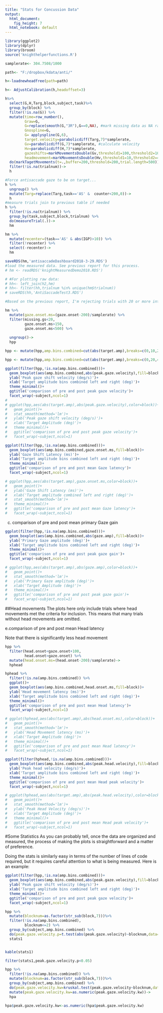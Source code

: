 ```yaml
---
title: "Stats for Concussion Data"
output:
  html_document: 
    fig_height: 7
  html_notebook: default
---
```



```r
library(ggplot2)
library(dplyr)
library(broom)
source('knighthelperfunctions.R')

samplerate<- 304.7508/1000

path<- "F:/dropbox/kdata/anti/"

h<-loadnewheadfree(path=path)

h<- AdjustCalibration(h,headoffset=3)

h%>%
  select(G,H,Targ,block,subject,task)%>%
  group_by(block) %>%
  filter(!is.na(G)) %>%
  mutate(time=row_number(),
         Graw=G,
         G=replace(smooth(G,"3R"),G==0,NA), #mark missing data as NA rather than 0
         Gnospline=G,
         G= applyspline(G,6),
         target.velocity=parabolicdiff(Targ,7)*samplerate,
         Gv=parabolicdiff(G,7)*samplerate, #calculate velocity
         Hv=parabolicdiff(H,7)*samplerate,
         gazeshifts=markMovementsDouble(Gv,threshold1=100,threshold2=10),
         headmovement=markMovementsDouble(Hv,threshold1=10,threshold2=4)) %>%
  do(markTagetMovements(t=.,buffer=200,threshold=200,trial.length=500))%>%
  filter(!is.na(trialnum))->
  h

#Force antisaccade gaze to be on target...
h %>%
  ungroup() %>%
  mutate(Targ=replace(Targ,task=='AS' &  counter<200,0))->
  h
#measure trials join to previous table if needed
h %>%
  filter(!is.na(trialnum)) %>%
  group_by(task,subject,block,trialnum) %>%
  do(measureTrial(.))->
  hm

hm %>%
  mutate(recenter=(task=='AS' & abs(IGP)>10)) %>%
  filter(!recenter) %>%
  select(-recenter)->
  hm

saveRDS(hm,'antisaccadeDashboard2018-3-29.RDS')
#load the measured data. See previous report for this process. 
# hm <- readRDS('knightMeasuredDemo2018.RDS')

# #For plotting raw data:
# hh<- left_join(h2,hm)
# hh<- filter(hh,trialnum %in% unique(hm$trialnum))
# saveRDS(hh,'AntiSaccadeTest3.RDS')
```


```r
#Based on the previous report, I'm rejecting trials with 20 or more interpolated data points during the detected primary gaze shift, and trials where the latency is too short or too long. These ranges can be adjusted if future investigation warrants. 

hm %>%
  mutate(gaze.onset.ms=(gaze.onset-200)/samplerate) %>%
  filter(missing.gs<20,
         gaze.onset.ms>150,
         gaze.onset.ms<500) %>%
  
  ungroup()->
  hpp

hpp <- mutate(hpp,amp.bins.combined=cut(abs(target.amp),breaks=c(0,10,20,30,40,50,60,70,80)))

hpp <- mutate(hpp,amp.bins.combined=cut(abs(target.amp),breaks=c(0,20,40,60,80)))
```

```r
ggplot(filter(hpp,!is.na(amp.bins.combined)))+
  geom_boxplot(aes(amp.bins.combined,abs(peak.gaze.velocity),fill=block))+
  ylab('Peak gaze shift velocity (deg/s)')+
  xlab('Target amplitude bins combined left and right (deg)')+
  theme_minimal()+
  ggtitle('comparison of pre and post peak gaze velocity')+
  facet_wrap(~subject,ncol=1)
# 
# ggplot(hpp,aes(abs(target.amp),abs(peak.gaze.velocity),color=block))+
#   geom_point()+
#   stat_smooth(method='lm')+
#   ylab('Peak gaze shift velocity (deg/s)')+
#   xlab('Target Amplitude (deg)')+
#   theme_minimal()+
#   ggtitle('comparison of pre and post peak gaze velocity')+
#   facet_wrap(~subject,ncol=1)
```

```r
ggplot(filter(hpp,!is.na(amp.bins.combined)))+
  geom_boxplot(aes(amp.bins.combined,gaze.onset.ms,fill=block))+
  ylab('Gaze Shift Latency (ms)')+
  xlab('Target amplitude bins combined left and right (deg)')+
  theme_minimal()+
  ggtitle('comparison of pre and post mean Gaze latency')+
  facet_wrap(~subject,ncol=1)

# ggplot(hpp,aes(abs(target.amp),gaze.onset.ms,color=block))+
#   geom_point()+
#   ylab('Gaze Shift Latency (ms)')+
#   xlab('Target amplitude combined left and right (deg)')+
#   stat_smooth(method='lm')+
#   theme_minimal()+
#   ggtitle('comparison of pre and post mean Gaze latency')+
#   facet_wrap(~subject,ncol=1)
```

c. comparison of pre and post mean primary Gaze gain

```r
ggplot(filter(hpp,!is.na(amp.bins.combined)))+
  geom_boxplot(aes(amp.bins.combined,abs(gaze.amp),fill=block))+
  ylab('Primary Gaze amplitude (deg)')+
  xlab('Target amplitude bins combined left and right (deg)')+
  theme_minimal()+
  ggtitle('comparison of pre and post peak gaze gain')+
  facet_wrap(~subject,ncol=1)

# ggplot(hpp,aes(abs(target.amp),abs(gaze.amp),color=block))+
#   geom_point()+
#   stat_smooth(method='lm')+
#   ylab('Primary Gaze amplitude (deg)')+
#   xlab('Target Amplitude (deg)')+
#   theme_minimal()+
#   ggtitle('comparison of pre and post peak gaze gain')+
#   facet_wrap(~subject,ncol=1)
```

##Head movements
The plots here only include trials where head movements met the criteria for inclusion. This means that many trials without head movements are omitted. 

e.comparison of pre and post mean Head latency

Note that there is significantly less head movement 

```r
hpp %>% 
  filter(head.onset<gaze.onset+100,
         head.onset>gaze.onset) %>%
  mutate(head.onset.ms=(head.onset-200)/samplerate)->
  hphead

hphead %>%
  filter(!is.na(amp.bins.combined)) %>%
  ggplot()+
  geom_boxplot(aes(amp.bins.combined,head.onset.ms,fill=block))+
  ylab('Head movement latency (ms)')+
  xlab('Target amplitude bins combined left and right (deg)')+
  theme_minimal()+
  ggtitle('comparison of pre and post mean Head latency')+
  facet_wrap(~subject,ncol=1)

# ggplot(hphead,aes(abs(target.amp),abs(head.onset.ms),color=block))+
#   geom_point()+
#   stat_smooth(method='lm')+
#   ylab('Head Movement latency (ms)')+
#   xlab('Target Amplitude (deg)')+
#   theme_minimal()+
#   ggtitle('comparison of pre and post mean Head latency')+
#   facet_wrap(~subject,ncol=1)
```

```r
ggplot(filter(hphead,!is.na(amp.bins.combined)))+
  geom_boxplot(aes(amp.bins.combined,abs(peak.head.velocity),fill=block))+
  ylab('Peak head velocity (deg/s)')+
  xlab('Target amplitude bins combined left and right (deg)')+
  theme_minimal()+
  ggtitle('comparison of pre and post mean Head peak velocity')+
  facet_wrap(~subject,ncol=1)

# ggplot(hphead,aes(abs(target.amp),abs(peak.head.velocity),color=block))+
#   geom_point()+
#   stat_smooth(method='lm')+
#   ylab('Peak Head Velocity (deg/s)')+
#   xlab('Target Amplitude (deg)')+
#   theme_minimal()+
#   ggtitle('comparison of pre and post mean Head peak velocity')+
#   facet_wrap(~subject,ncol=1)
```


#Some Statistics
As you can probably tell, once the data are organized and measured, the process of making the plots is straightforward and a matter of preference. 

Doing the stats is similarly easy in terms of the number of lines of code required, but it requires careful attention to what is being measured. Here is an example: 

```r
ggplot(filter(hpp,!is.na(amp.bins.combined)))+
  geom_boxplot(aes(amp.bins.combined,abs(peak.gaze.velocity),fill=block))+
  ylab('Peak gaze shift velocity (deg/s)')+
  xlab('Target amplitude bins combined left and right (deg)')+
  theme_minimal()+
  ggtitle('comparison of pre and post peak gaze velocity')+
  facet_wrap(~subject,ncol=1)

hpp %>%
  mutate(blocknum=as.factor(str_sub(block,7)))%>%
  filter(!is.na(amp.bins.combined),
         blocknum<=2) %>%  
  group_by(subject,amp.bins.combined) %>%
  do(peak.gaze.velocity.p=t.test(abs(peak.gaze.velocity)~blocknum,data=.)$p.value)->
  stats1


kable(stats1)

filter(stats1,peak.gaze.velocity.p<0.05)


```

```r
hpp %>%
  filter(!is.na(amp.bins.combined)) %>%
  mutate(blocknum=as.factor(str_sub(block,7)))%>%
  group_by(subject,amp.bins.combined) %>%
  do(peak.gaze.velocity.kw=kruskal.test(peak.gaze.velocity~blocknum,data=.)$p.value) %>%
  mutate(peak.gaze.velocity.kw=as.numeric(peak.gaze.velocity.kw))->
  hpa

hpa$peak.gaze.velocity.kw<-as.numeric(hpa$peak.gaze.velocity.kw)
```

